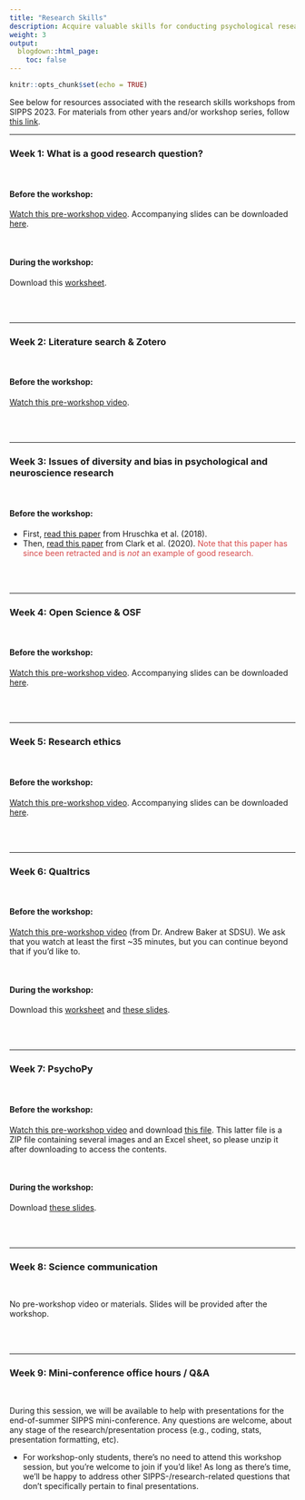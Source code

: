 ```yaml
---
title: "Research Skills"
description: Acquire valuable skills for conducting psychological research, from conducting literature reviews to developing your research question(s) to sharing your results with peers.
weight: 3
output:
  blogdown::html_page:
    toc: false
---
```


```r
knitr::opts_chunk$set(echo = TRUE)
```

See below for resources associated with the research skills workshops from SIPPS 2023. For materials from other years and/or workshop series, follow [this link](/workshops).

<hr>

### Week 1: What is a good research question?
<br>

#### Before the workshop:
<p>
[Watch this pre-workshop video](https://www.youtube.com/watch?v=y2l2-zt5kxc){target="_blank"}. Accompanying slides can be downloaded <a href="/workshop_files/2023/research-skills/GoodResearchQuestion.pdf" download>here</a>.

<br>

#### During the workshop:
<p>
Download this <a href="/workshop_files/2023/research-skills/SIPPS_ResearchQ_Worksheet.docx" download>worksheet</a>.

<br><br>
<hr>

### Week 2: Literature search & Zotero
<br>

#### Before the workshop:
<p>
[Watch this pre-workshop video](https://www.youtube.com/watch?v=weRb-PXvKGs){target="_blank"}.

<br><br>

<hr>

### Week 3: Issues of diversity and bias in psychological and neuroscience research
<br>

#### Before the workshop:
<p>
<ul>
<li>First, <a href="/workshop_files/2023/research-skills/Hruschka_Diversity.pdf" download>read this paper</a> from Hruschka et al. (2018).
<li>Then, <a href="/workshop_files/2023/research-skills/Clark_RetractedPaper.pdf" download>read this paper</a> from Clark et al. (2020). <font color="#D6494A">Note that this paper has since been retracted and is *not* an example of good research.</font>
</ul>
<br><br>


<hr>

### Week 4: Open Science & OSF
<br>

#### Before the workshop:
<p>
[Watch this pre-workshop video](https://youtu.be/4L4sM6tBmi4){target="_blank"}. Accompanying slides can be downloaded <a href="/workshop_files/2023/research-skills/RS_OpenScience.pdf" download>here</a>.

<br><br>
<hr>

### Week 5: Research ethics
<br>

#### Before the workshop:
<p>
[Watch this pre-workshop video](https://youtu.be/b1WcZ6G9Uls){target="_blank"}. Accompanying slides can be downloaded <a href="/workshop_files/2023/research-skills/ResearchEthics_slides.pdf" download>here</a>.

<br><br>
<hr>

### Week 6: Qualtrics
<br>

#### Before the workshop:
<p>
[Watch this pre-workshop video](https://www.youtube.com/watch?v=slsta7zqC2I){target="_blank"} (from Dr. Andrew Baker at SDSU). We ask that you watch at least the first ~35 minutes, but you can continue beyond that if you'd like to.

<br>

#### During the workshop:
<p>
Download this <a href="/workshop_files/2023/research-skills/SIPPS_qualtrics.docx" download>worksheet</a> and <a href="/workshop_files/2023/research-skills/SIPPS_qualtrics.pdf" download>these slides</a>.

<br><br>
<hr>

### Week 7: PsychoPy
<br>

#### Before the workshop:
<p>
[Watch this pre-workshop video](https://youtu.be/z-8gTIpowaQ){target="_blank"} and download <a href="/workshop_files/2023/research-skills/psychopy_images.zip" download>this file</a>. This latter file is a ZIP file containing several images and an Excel sheet, so please unzip it after downloading to access the contents.

<br>

#### During the workshop:
<p>
Download <a href="/workshop_files/2023/research-skills/Psychopy.pdf" download>these slides</a>.

<br><br>
<hr>

### Week 8: Science communication
<br>

No pre-workshop video or materials. Slides will be provided after the workshop.

<br><br>
<hr>

### Week 9: Mini-conference office hours / Q&A
<br>

During this session, we will be available to help with presentations for the end-of-summer SIPPS mini-conference. Any questions are welcome, about any stage of the research/presentation process (e.g., coding, stats, presentation formatting, etc).

<ul>
<li>For workshop-only students, there’s no need to attend this workshop session, but you’re welcome to join if you’d like! As long as there’s time, we’ll be happy to address other SIPPS-/research-related questions that don’t specifically pertain to final presentations.
</ul>

